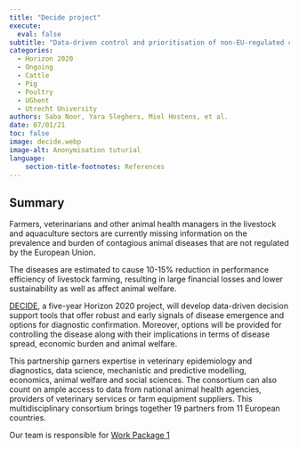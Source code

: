 ```yaml
---
title: "Decide project"
execute:
  eval: false
subtitle: "Data-driven control and prioritisation of non-EU-regulated contagious animal diseases"
categories:
  - Horizon 2020
  - Ongoing
  - Cattle
  - Pig
  - Poultry
  - UGhent
  - Utrecht University
authors: Saba Noor, Yara Sleghers, Miel Hostens, et al.
date: 07/01/21
toc: false
image: decide.webp
image-alt: Anonymisation tuturial
language: 
    section-title-footnotes: References
---
```


## Summary

Farmers, veterinarians and other animal health managers in the livestock and aquaculture sectors are currently missing information on the prevalence and burden of contagious animal diseases that are not regulated by the European Union.

The diseases are estimated to cause 10-15% reduction in performance efficiency of livestock farming, resulting in large financial losses and lower sustainability as well as affect animal welfare.

[DECIDE](https://decideproject.eu/), a five-year Horizon 2020 project, will develop data-driven decision support tools that offer robust and early signals of disease emergence and options for diagnostic confirmation. Moreover, options will be provided for controlling the disease along with their implications in terms of disease spread, economic burden and animal welfare.

This partnership garners expertise in veterinary epidemiology and diagnostics, data science, mechanistic and predictive modelling, economics, animal welfare and social sciences. The consortium can also count on ample access to data from national animal health agencies, providers of veterinary services or farm equipment suppliers. This multidisciplinary consortium brings together 19 partners from 11 European countries.

Our team is responsible for [Work Package 1](https://decideproject.eu/work-plan/)
